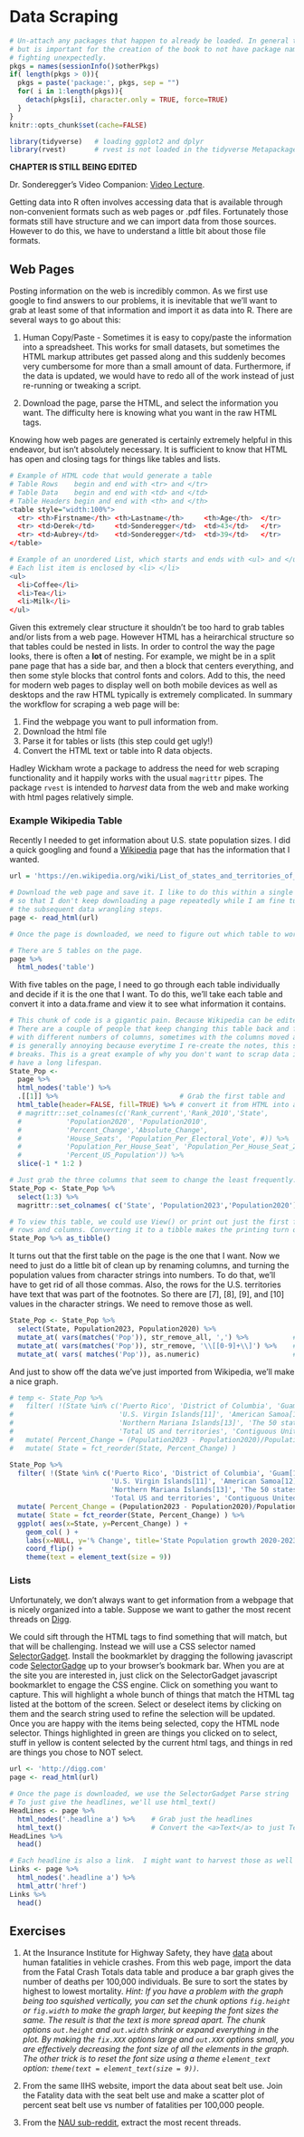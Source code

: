 # Data Scraping

```r
# Un-attach any packages that happen to already be loaded. In general this is unnecessary
# but is important for the creation of the book to not have package namespaces
# fighting unexpectedly.
pkgs = names(sessionInfo()$otherPkgs)
if( length(pkgs > 0)){
  pkgs = paste('package:', pkgs, sep = "")
  for( i in 1:length(pkgs)){
    detach(pkgs[i], character.only = TRUE, force=TRUE)
  }
}
knitr::opts_chunk$set(cache=FALSE)
```

```r
library(tidyverse)   # loading ggplot2 and dplyr
library(rvest)       # rvest is not loaded in the tidyverse Metapackage
```

**CHAPTER IS STILL BEING EDITED**

Dr. Sonderegger's Video Companion: [Video Lecture](https://youtu.be/_ydwXGVGtug).

Getting data into R often involves accessing data that is available through non-convenient formats such as web pages or .pdf files. Fortunately those formats still have structure and we can import data from those sources. However to do this, we have to understand a little bit about those file formats.

## Web Pages

Posting information on the web is incredibly common. As we first use google to find answers to our problems, it is inevitable that we'll want to grab at least some of that information and import it as data into R. There are several ways to go about this:

1. Human Copy/Paste - Sometimes it is easy to copy/paste the information into a spreadsheet. This works for small datasets, but sometimes the HTML markup attributes get passed along and this suddenly becomes very cumbersome for more than a small amount of data. Furthermore, if the data is updated, we would have to redo all of the work instead of just re-running or tweaking a script.

2. Download the page, parse the HTML, and select the information you want. The difficulty here is knowing what you want in the raw HTML tags.

Knowing how web pages are generated is certainly extremely helpful in this endeavor, but isn't absolutely necessary. It is sufficient to know that HTML has open and closing tags for things like tables and lists.

```r
# Example of HTML code that would generate a table
# Table Rows    begin and end with <tr> and </tr>
# Table Data    begin and end with <td> and </td>
# Table Headers begin and end with <th> and </th> 
<table style="width:100%">
  <tr> <th>Firstname</th> <th>Lastname</th>     <th>Age</th>  </tr>
  <tr> <td>Derek</td>     <td>Sonderegger</td>  <td>43</td>   </tr>
  <tr> <td>Aubrey</td>    <td>Sonderegger</td>  <td>39</td>   </tr>
</table>
```

```r
# Example of an unordered List, which starts and ends with <ul> and </ul>
# Each list item is enclosed by <li> </li>
<ul>
  <li>Coffee</li>
  <li>Tea</li>
  <li>Milk</li>
</ul>
```

Given this extremely clear structure it shouldn't be too hard to grab tables and/or lists from a web page. However HTML has a heirarchical structure so that tables could be nested in lists. In order to control the way the page looks, there is often a **lot** of nesting. For example, we might be in a split pane page that has a side bar, and then a block that centers everything, and then some style blocks that control fonts and colors. Add to this, the need for modern web pages to display well on both mobile devices as well as desktops and the raw HTML typically is extremely complicated. 
In summary the workflow for scraping a web page will be:

1. Find the webpage you want to pull information from.
2. Download the html file
3. Parse it for tables or lists (this step could get ugly!)
4. Convert the HTML text or table into R data objects.

Hadley Wickham wrote a package to address the need for web scraping functionality and it happily works with the usual `magrittr` pipes. The package `rvest` is intended to *harvest* data from the web and make working with html pages relatively simple.

### Example Wikipedia Table
Recently I needed to get information about U.S. state population sizes. I did a quick googling and found a
[Wikipedia](https://en.wikipedia.org/wiki/List_of_states_and_territories_of_the_United_States_by_population) 
page that has the information that I wanted. 

```r
url = 'https://en.wikipedia.org/wiki/List_of_states_and_territories_of_the_United_States_by_population'

# Download the web page and save it. I like to do this within a single R Chunk
# so that I don't keep downloading a page repeatedly while I am fine tuning 
# the subsequent data wrangling steps.
page <- read_html(url)
```

```r
# Once the page is downloaded, we need to figure out which table to work with.

# There are 5 tables on the page.
page %>%
  html_nodes('table') 
```

With five tables on the page, I need to go through each table individually and decide if it is the one that I want. To do this, we'll take each table and convert it into a data.frame and view it to see what information it contains.

```r
# This chunk of code is a gigantic pain. Because Wikipedia can be edited by anybody,
# There are a couple of people that keep changing this table back and forth, sometimes
# with different numbers of columns, sometimes with the columns moved around.  This
# is generally annoying because everytime I re-create the notes, this section of code
# breaks. This is a great example of why you don't want to scrap data in scripts that
# have a long lifespan.  
State_Pop <- 
  page %>%
  html_nodes('table') %>% 
  .[[1]] %>%                              # Grab the first table and 
  html_table(header=FALSE, fill=TRUE) %>% # convert it from HTML into a data.frame 
  # magrittr::set_colnames(c('Rank_current','Rank_2010','State',
  #           'Population2020', 'Population2010',
  #           'Percent_Change','Absolute_Change',                            #
  #           'House_Seats', 'Population_Per_Electoral_Vote', #)) %>%        #
  #           'Population_Per_House_Seat', 'Population_Per_House_Seat_2010', # Wikipedia keeps changing these 
  #           'Percent_US_Population')) %>%                                  # columns.  Aaarggh!
  slice(-1 * 1:2 )

# Just grab the three columns that seem to change the least frequently.  Sheesh!
State_Pop <- State_Pop %>%
  select(1:3) %>%
  magrittr::set_colnames( c('State', 'Population2023','Population2020') )

# To view this table, we could use View() or print out just the first few
# rows and columns. Converting it to a tibble makes the printing turn out nice.
State_Pop %>% as_tibble()
```

It turns out that the first table on the page is the one that I want. Now we need to just do a little bit of clean up by renaming columns, and turning the population values from character strings into numbers. To do that, we'll have to get rid of all those commas. Also, the rows for the U.S. territories have text that was part of the footnotes. So there are [7], [8], [9], and [10] values in the character strings.  We need to remove those as well.

```r
State_Pop <- State_Pop %>%
  select(State, Population2023, Population2020) %>%
  mutate_at( vars(matches('Pop')), str_remove_all, ',') %>%           # remove all commas
  mutate_at( vars(matches('Pop')), str_remove, '\\[[0-9]+\\]') %>%    # remove [7] stuff
  mutate_at( vars( matches('Pop')), as.numeric)                       # convert to numbers
```

And just to show off the data we've just imported from Wikipedia, we'll make a nice graph.

```r
# temp <- State_Pop %>%
#   filter( !(State %in% c('Puerto Rico', 'District of Columbia', 'Guam[10]',
#                          'U.S. Virgin Islands[11]', 'American Samoa[12]',
#                          'Northern Mariana Islands[13]', 'The 50 states', 'The 50 states and D.C.',
#                          'Total US and territories', 'Contiguous United States') ) )  %>%
#   mutate( Percent_Change = (Population2023 - Population2020)/Population2020 ) %>%
#   mutate( State = fct_reorder(State, Percent_Change) )
```


```r
State_Pop %>%
  filter( !(State %in% c('Puerto Rico', 'District of Columbia', 'Guam[10]',
                         'U.S. Virgin Islands[11]', 'American Samoa[12]',
                         'Northern Mariana Islands[13]', 'The 50 states', 'The 50 states and D.C.',
                         'Total US and territories', 'Contiguous United States') ) )  %>%
  mutate( Percent_Change = (Population2023 - Population2020)/Population2020 ) %>%
  mutate( State = fct_reorder(State, Percent_Change) ) %>%
  ggplot( aes(x=State, y=Percent_Change) ) +
    geom_col( ) +
    labs(x=NULL, y='% Change', title='State Population growth 2020-2023') +
    coord_flip() +
    theme(text = element_text(size = 9))  
```


### Lists
Unfortunately, we don't always want to get information from a webpage that is nicely organized into a table. Suppose we want to gather the most recent threads on [Digg](http://www.digg.com).

We could sift through the HTML tags to find something that will match, but that will be challenging.  Instead we will use a CSS selector named [SelectorGadget](https://selectorgadget.com). Install the bookmarklet by dragging the following javascript code  [SelectorGadge](javascript:(function(){var%20s=document.createElement('div');s.innerHTML='Loading...';s.style.color='black';s.style.padding='20px';s.style.position='fixed';s.style.zIndex='9999';s.style.fontSize='3.0em';s.style.border='2px%20solid%20black';s.style.right='40px';s.style.top='40px';s.setAttribute('class','selector_gadget_loading');s.style.background='white';document.body.appendChild(s);s=document.createElement('script');s.setAttribute('type','text/javascript');s.setAttribute('src','https://dv0akt2986vzh.cloudfront.net/unstable/lib/selectorgadget.js');document.body.appendChild(s);})();) 
up to your browser's bookmark bar.  When you are at the site you are interested in, just click on the SelectorGadget javascript bookmarklet to engage the CSS engine. Click on something you want to capture. This will highlight a whole bunch of things that match the HTML tag listed at the bottom of the screen. Select or deselect items by clicking on them and the search string used to refine the selection will be updated. Once you are happy with the items being selected, copy the HTML node selector. Things highlighted in green are things you clicked on to select, stuff in yellow is content selected by the current html tags, and things in red are things you chose to NOT select.



```r
url <- 'http://digg.com'
page <- read_html(url)
```

```r
# Once the page is downloaded, we use the SelectorGadget Parse string
# To just give the headlines, we'll use html_text()
HeadLines <- page %>%
  html_nodes('.headline a') %>%    # Grab just the headlines
  html_text()                      # Convert the <a>Text</a> to just Text
HeadLines %>%
  head()
```


```r
# Each headline is also a link.  I might want to harvest those as well
Links <- page %>%
  html_nodes('.headline a') %>%
  html_attr('href')  
Links %>%
  head()
```


<!-- ## Scraping .pdf files -->
<!-- PDF documents can either be created with software that produce text that is -->
<!-- readable, or it can be scanned and everything is effectively an image. The work  -->
<!-- flow presented in this section assumes that the text is readable as text and is not an image. -->


## Exercises  {#Exercises_WebScraping}

1. At the Insurance Institute for Highway Safety, they have
[data](https://www.iihs.org/topics/fatality-statistics/detail/state-by-state) 
about human fatalities in vehicle crashes. From this web page, import the data from 
the Fatal Crash Totals data table and produce a bar graph gives the number of deaths 
per 100,000 individuals. Be sure to sort the states by highest to lowest mortality. 
_Hint: If you have a problem with the graph being too squished vertically, you can set
the chunk options `fig.height` or `fig.width` to make the graph larger, but keeping 
the font sizes the same. The result is that the text is more spread apart. The chunk
options `out.height` and `out.width` shrink or expand everything in the plot. By
making the `fix.XXX` options large and `out.XXX` options small, you are effectively
decreasing the font size of all the elements in the graph. The other trick is to 
reset the font size using a theme `element_text` option: 
`theme(text = element_text(size = 9))`.
_

2. From the same IIHS website, import the data about seat belt use. Join the Fatality 
data with the seat belt use and make a scatter plot of percent seat belt use vs number of 
fatalities per 100,000 people.

3. From the [NAU sub-reddit](https://www.reddit.com/r/NAU), extract the most 
recent threads.

